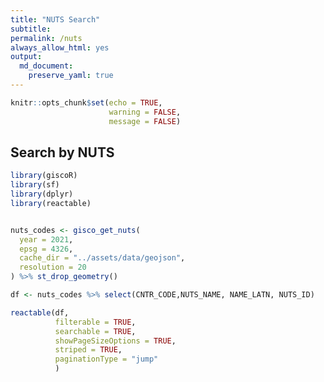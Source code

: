 ```yaml
---
title: "NUTS Search"
subtitle: 
permalink: /nuts
always_allow_html: yes
output: 
  md_document:
    preserve_yaml: true
---
```



<!-- Modify _R/*.Rmd file instead -->

```r
knitr::opts_chunk$set(echo = TRUE,
                      warning = FALSE,
                      message = FALSE)
```


## Search by NUTS


```r

library(giscoR)
library(sf)
library(dplyr)
library(reactable)


nuts_codes <- gisco_get_nuts(
  year = 2021,
  epsg = 4326,
  cache_dir = "../assets/data/geojson",
  resolution = 20
) %>% st_drop_geometry()

df <- nuts_codes %>% select(CNTR_CODE,NUTS_NAME, NAME_LATN, NUTS_ID)

reactable(df,
          filterable = TRUE,
          searchable = TRUE,
          showPageSizeOptions = TRUE,
          striped = TRUE,
          paginationType = "jump"
          )

```

